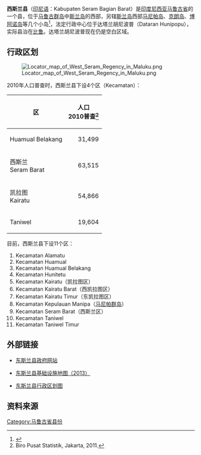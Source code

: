 {{Infobox settlement
| name = 西斯兰<br />Seram Bagian Barat
| settlement_type = 县<br />Kabupaten
| image_seal             = Lambang Kabupaten Seram Bagian Barat.gif
|subdivision_type       = 國家
|subdivision_name       = {{IDN}}
|subdivision_type1      = 省份
|subdivision_name1      = [[马鲁古省|马鲁古省]]
|subdivision_type2      = 行政中心
|subdivision_name2      = 达塔兰胡尼波普（Dataran Hunipopu）（法定）<br />[[比鲁_(印尼)|比鲁]]（实际）
| nickname = 
| capital = 
|government_type        = 
|leader_title           = 摄政
|leader_name            = Yacobus Puttilehalat
|leader_title1          = 
|leader_name1           = 
|leader_title2          =
|leader_name2           =
|leader_title3          =
|leader_name3           = 
|established_title      =  <!-- Settled -->
|established_date       = 
|established_title2     =  <!-- Incorporated (town) -->
|established_date2      = 
|established_title3     =  <!-- Incorporated (city) -->
|established_date3      = 
|area_magnitude         = 
|area_total_km2             = 	4,046.35
|area_total_sq_mi        = 
|area_land_km2              = 
|area_land_sq_mi         = 
|area_water_km2             = 
|area_water_sq_mi        = 
|area_water_percent     = 
|area_urban_km2             = 
|area_urban_sq_mi        = 
|area_metro_km2             = 
|area_metro_sq_mi        = 
|population_as_of       = 2010年
|population_note        = 
|population_total       = 164,654
|population_density_km2     = auto
|population_density_sq_mi = 
|population_metro       =
|population_density_metro_km2 =
|population_density_metro_sq_mi =
|population_urban       = 
|population_density_urban_km2 =
|population_density_urban_mi2 =
|timezone               = 印尼东部时区
|utc_offset             = +09:00
|timezone_DST           = 
|utc_offset_DST         = 
|latd= |latm= |lats= |latNS=
|longd= |longm= |longs= |longEW=
|elevation_m              = 
|elevation_ft           = 
|postal_code_type       =  <!-- enter ZIP code, Postcode, Post code, Postal code... -->
|postal_code            =
|area_code              = 
|website                = http://sbbkab.go.id/
|footnotes              = 
}}

'''西斯兰县'''（[[印尼语|印尼语]]：Kabupaten Seram Bagian Barat）是[[印度尼西亚|印度尼西亚]][[马鲁古省|马鲁古省]]的一个县，位于[[马鲁古群岛|马鲁古群岛]]中[[斯兰岛|斯兰岛]]的西部，另辖[[斯兰岛|斯兰岛]]西部[[马尼帕岛|马尼帕岛]]、[[克朗岛_(印尼)|克朗岛]]、[[博阿诺岛|博阿诺岛]]等几个小岛<ref>{{Cite web |url=http://loketpeta.pu.go.id/assets/cms/uploads/images/media-peta/peta-infrastruktur/pii-8100/2013/8106SeramBagianBarat.jpg |title=存档副本 |accessdate=2017-03-21 |archive-date=2017-03-22 |archive-url=https://web.archive.org/web/20170322014024/http://loketpeta.pu.go.id/assets/cms/uploads/images/media-peta/peta-infrastruktur/pii-8100/2013/8106SeramBagianBarat.jpg |dead-url=yes }}</ref>，法定行政中心位于达塔兰胡尼波普（Dataran Hunipopu），实际县治在[[比鲁_(印尼)|比鲁]]。达塔兰胡尼波普现在仍是空白区域。

==行政区划==

[[File:Locator_map_of_West_Seram_Regency_in_Maluku.png|thumb]]

2010年人口普查时，西斯兰县下设4个区（Kecamatan）：

{| class="sortable wikitable"
|-
! 区  || 人口<br>2010普查<ref>Biro Pusat Statistik, Jakarta, 2011.</ref>
|-
| Huamual Belakang||align="right"|31,499
|-
| 西斯兰<br>Seram Barat||align="right"|63,515
|-
| 凯拉图<br>Kairatu ||align="right"|54,866
|-
| Taniwel ||align="right"|19,604
|}

目前，西斯兰县下设11个区：

# Kecamatan Alamatu
# Kecamatan Huamual
# Kecamatan Huamual Belakang
# Kecamatan Hunitetu
# Kecamatan Kairatu（凯拉图区）
# Kecamatan Kairatu Barat（西凯拉图区）
# Kecamatan Kairatu Timur（东凯拉图区）
# Kecamatan Kepulauan Manipa（[[马尼帕岛|马尼帕群岛]]）
# Kecamatan Seram Barat（西斯兰区）
# Kecamatan Taniwel
# Kecamatan Taniwel Timur

==外部链接==

* [http://sbbkab.go.id/ 东斯兰县政府网站] {{Wayback|url=http://sbbkab.go.id/ |date=20210501224351 }}

* [http://loketpeta.pu.go.id/peta-infrastruktur-kabupaten-seram-bagian-barat-2013 东斯兰县基础设施地图（2013）]{{Dead link|date=2020年7月 |bot=InternetArchiveBot |fix-attempted=yes }}

* [https://petatematikindo.wordpress.com/2015/08/25/administrasi-kabupaten-seram-bagian-barat/ 东斯兰县行政区划图] {{Wayback|url=https://petatematikindo.wordpress.com/2015/08/25/administrasi-kabupaten-seram-bagian-barat/ |date=20200604201637 }}

==资料来源==

{{Reflist}}

{{马鲁古省行政区划}}
[[Category:马鲁古省县份|Category:马鲁古省县份]]